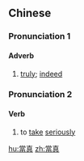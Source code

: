 {{also|当真}}
==Chinese==
{{zh-forms|s=当真}}

===Pronunciation 1===
{{zh-pron
|m=dàngzhēn,dāngzhēn,2nb=variant
|c=dong3 zan1,dong1 zan1
|cat=adv
}}

====Adverb====
{{zh-adv}}

# [[truly]]; [[indeed]]

===Pronunciation 2===
{{zh-pron
|m=dàngzhēn,dāngzhēn,2nb=variant
|c=dong3 zan1
|cat=v
}}

====Verb====
{{zh-verb}}

# to [[take]] [[seriously]]

[[hu:當真]]
[[zh:當真]]